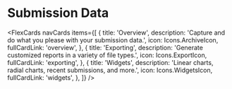 

# Submission Data

<FlexCards
  navCards
  items={[
    {
      title: 'Overview',
      description: 'Capture and do what you please with your submission data.',
      icon: Icons.ArchiveIcon,
      fullCardLink: 'overview',
    },
    {
      title: 'Exporting',
      description: 'Generate customized reports in a variety of file types.',
      icon: Icons.ExportIcon,
      fullCardLink: 'exporting',
    },
    {
      title: 'Widgets',
      description:
        'Linear charts, radial charts, recent submissions, and more.',
      icon: Icons.WidgetsIcon,
      fullCardLink: 'widgets',
    },
  ]}
/>
